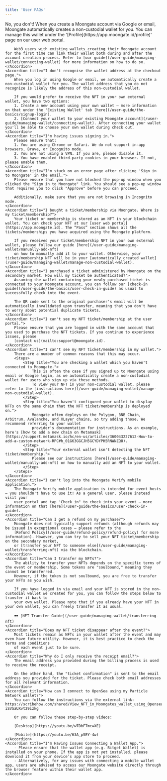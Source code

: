 ```yaml
---
title: 'User FAQs'
---
```

<AccordionGroup>
    <Accordion title="Do I need an existing blockchain wallet to make a purchase on Moongate?">
        No, you don't! When you create a Moongate account via Google or email, Moongate automatically creates a non-custodial wallet for you. You can 
        manage this wallet under the '[Profile](https://app.moongate.id/profile)' page on our user web portal.
        
        Web3 users with existing wallets creating their Moongate account for the first time can link their wallet both during and after the account creation process. Refer to [our guide](/user-guide/managing-wallet/connecting-wallet) for more information on how to do so.
    </Accordion>
    <Accordion title="I don't recognise the wallet address at the checkout page.">
        When you log in using Google or email, we automatically create a non-custodial wallet for you. The wallet address that you do not recognize is likely the address of this non-custodial wallet.
        
        If you would prefer to receive the NFT in your own external wallet, you have two options:
        1. Create a new account using your own wallet – more information on that under the 'Existing Wallet' tab [here](/user-guide/the-basics/signup-login).
        2. [Connect your wallet to your existing Moongate account](/user-guide/managing-wallet/connecting-wallet). After connecting your wallet you'll be able to choose your own wallet during check out.
    </Accordion>    
    <Accordion title="I'm having issues signing in.">
        Please ensure that:
        1. You are using Chrome or Safari. We do not support in-app browsers, Brave, or Incognito mode.
        2. You are not using a VPN. If you are, please disable it.
        3. You have enabled third-party cookies in your browser. If not, please enable them.
    </Accordion>
    <Accordion title="I'm stuck on an error page after clicking 'Sign in to Moongate' in the email.">
        Please ensure that you have not blocked the pop-up window when you clicked the "Sign in to Moongate" link. You should see a pop-up window that requires you to click "Approve" before you can proceed.

        Additionally, make sure that you are not browsing in Incognito mode.
    </Accordion>
    <Accordion title="I bought a ticket/membership via Moongate. Where is my ticket/membership?">
        Your ticket or membership is stored as an NFT in your blockchain wallet. You can check your NFT at our [user web portal](https://app.moongate.id). The “Pass” section shows all the tickets/memberships you have acquired using the Moongate platform.
        
        If you received your ticket/membership NFT in your own external wallet, please follow our guide [here](/user-guide/managing-wallet/manually-add-nft) 
        on how to manually add it to your wallet. Otherwise, your ticket/membership NFT will be in your [automatically created wallet](/user-guide/managing-wallet/manage-non-custodial-wallet).     
    </Accordion>
    <Accordion title="I purchased a ticket administered by Moongate on the secondary market. How will my ticket be authenticated?">
        Assuming the wallet containing your newly purchased ticket is connected to your Moongate account, you can follow our [check-in guide](/user-guide/the-basics/user-check-in-guide) as usual to successfully check into the event.

        The QR code sent to the original purchaser's email will be automatically invalidated upon transfer, meaning that you don't have to worry about potential duplicate tickets.
    </Accordion>
    <Accordion title="I can't see my NFT ticket/membership at the user portal.">
        Please ensure that you are logged in with the same account that you used to purchase the NFT tickets. If you continue to experience issues, please 
        [contact us](mailto:support@moongate.id).
    </Accordion>
    <Accordion title="I can't see my NFT ticket/membership in my wallet.">
        There are a number of common reasons that this may occur.
        <Steps>
            <Step title="You are checking a wallet which you haven't connected to Moongate.">
                This is often the case if you signed up to Moongate using email or Google login, as we automatically create a non-custodial wallet for users who sign up via these methods. 
                To view your NFT in your non-custodial wallet, please refer to the [instructions here](/user-guide/managing-wallet/manage-non-custodial-wallet).
            </Step>
            <Step title="You haven't configured your wallet to display NFTs on the same chain that the NFT ticket/membership is deployed on.">
                Moongate often deploys on the Polygon, BNB Chain, Arbitrum, Avalanche, and XLayer chains, so try adding those. We recommend referring to your wallet
                provider's documentation for instructions. As an example, here's [how to add a new chain on Metamask](https://support.metamask.io/hc/en-us/articles/360043227612-How-to-add-a-custom-network-RPC#h_01G63GGCJH5GCYDYPH5RNWNZQ8).
            </Step>
            <Step title="Your external wallet isn't detecting the NFT ticket/membership.">
                Please see our instructions [here](/user-guide/managing-wallet/manually-add-nft) on how to manually add an NFT to your wallet.
            </Step>
        </Steps>       
    </Accordion>
    <Accordion title="I can't log into the Moongate Verify mobile application.">
        The Moongate Verify mobile application is intended for event hosts – you shouldn't have to use it! As a general user, please instead visit your 
        user portal and tap 'Check in" to check into your event – more information on that [here](/user-guide/the-basics/user-check-in-guide).
    </Accordion>
    <Accordion title="Can I get a refund on my purchase?">
        Moongate does not typically support refunds (although refunds may be issued in exceptional cases – please refer to the 
        [Refund Policy](/user-guide/refund-policy/refund-policy) for more information). However, you can try to sell your NFT ticket/membership on the secondary market, 
        or [transfer your NFT to someone else](/user-guide/managing-wallet/transferring-nft) via the blockchain.
    </Accordion>
    <Accordion title="Can I transfer my NFTs?">
        The ability to transfer your NFTs depends on the specific terms of the event or membership. Some tokens are "soulbound," meaning they cannot be transferred. 
        However, if the token is not soulbound, you are free to transfer your NFTs as you wish.

        If you have logged in via email and your NFT is stored in the non-custodial wallet we created for you, you can follow the steps below to transfer it back to 
        your own wallet. Please note that if you already have your NFT in your own wallet, you can freely transfer it as usual.

        🕶 [NFT Transfer Guide](/user-guide/managing-wallet/transferring-nft)
    </Accordion>
    <Accordion title="Does my NFT ticket disappear after the event?">
        Most tickets remain as NFTs in your wallet after the event and may even have future utility. However, it is best practice to check the terms and conditions 
        of each event just to be sure.
    </Accordion>
    <Accordion title="Why do I only receive the receipt email?">
        The email address you provided during the billing process is used to receive the receipt.
        
        On the other hand, the "ticket confirmation" is sent to the email address you provided for the ticket. Please check both email addresses for all relevant information.
    </Accordion>
    <Accordion title="How can I connect to OpenSea using my Particle Network wallet?">
        You can follow the instructions via the external link: https://scribehow.com/shared/View_NFT_in_Moongates_wallet_using_Opensea__H2OFnk-iSVSaUXvt29izkg

        Or you can follow these step-by-step videos:

        [Desktop](https://youtu.be/wTDbFTmcwXE)

        [Mobile](https://youtu.be/63A_pSEY-4w)
    </Accordion>
    <Accordion title="I'm Having Issues Connecting a Wallet App.">
        - Please ensure that the wallet app (e.g. Bitget Wallet) is installed on your phone. If the app is not yet installed, please download it from your device’s app store to proceed.
        - Alternatively, for any issues with connecting a mobile wallet app, users are advised to access our Moongate website directly through the browser feature within their wallet app. 
    </Accordion>
</AccordionGroup>